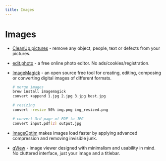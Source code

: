 ```yaml
---
title: Images
---
```


# Images

- [CleanUp.pictures](https://cleanup.pictures/) - remove any object, people, text or defects from your pictures. <nobr className="v-align"><i className="ri-html5-line"></i> <i className="ri-open-source-line"></i></nobr>

- [edit.photo](https://edit.photo/) - a free online photo editor. No ads/cookies/registration. <nobr className="v-align"><i className="ri-html5-line"></i></nobr>

- [ImageMagick](https://imagemagick.org/script/index.php) - an open source free tool for creating, editing, composing or converting digital images of different formats. <nobr className="v-align"><i className="ri-device-line"></i> <i className="ri-open-source-line"></i></nobr>
  ```bash
  # merge images
  brew install imagemagick
  convert +append 1.jpg 2.jpg 3.jpg best.jpg

  # resizing
  convert -resize 50% img.png img_resized.png

  # convert 3rd page of PDF to JPG
  convert input.pdf[2] output.jpg
  ```

- [ImageOptim](https://imageoptim.com/mac) makes images load faster by applying advanced compression and removing invisible junk. <nobr className="v-align"><i className="ri-device-line"></i> <i className="ri-open-source-line"></i></nobr>

- [qView](https://interversehq.com/qview/) - image viewer designed with minimalism and usability in mind. No cluttered interface, just your image and a titlebar. <nobr className="v-align"><i className="ri-device-line"></i> <i className="ri-open-source-line"></i></nobr>
